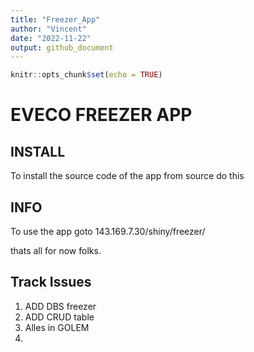 ```yaml
---
title: "Freezer_App"
author: "Vincent"
date: "2022-11-22"
output: github_document
---
```


```r
knitr::opts_chunk$set(echo = TRUE)
```

# EVECO FREEZER APP

## INSTALL 

To install the source code of the app from source do this

## INFO

To use the app goto 143.169.7.30/shiny/freezer/

thats all for now folks.


## Track Issues

1. ADD DBS freezer
2. ADD CRUD table
3. Alles in GOLEM
3. 
